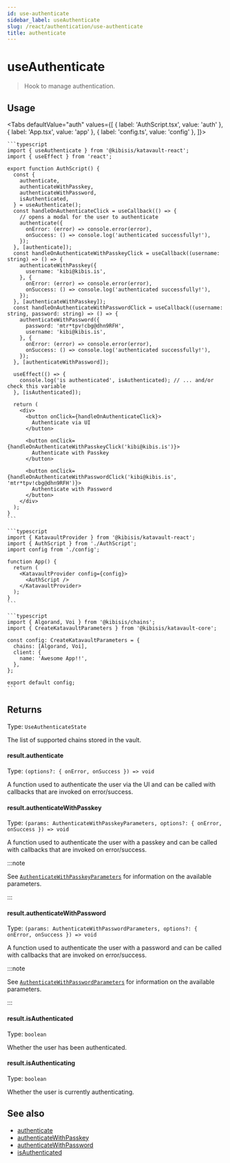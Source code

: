 ```yaml
---
id: use-authenticate
sidebar_label: useAuthenticate
slug: /react/authentication/use-authenticate
title: authenticate
---
```



<!-- components -->

# useAuthenticate

> Hook to manage authentication.

<SectionBreak />

## Usage

<Tabs
  defaultValue="auth"
  values={[
    { label: 'AuthScript.tsx', value: 'auth' },
    { label: 'App.tsx', value: 'app' },
    { label: 'config.ts', value: 'config' },
  ]}>
  <TabItem value="auth">

    ```typescript
    import { useAuthenticate } from '@kibisis/katavault-react';
    import { useEffect } from 'react';

    export function AuthScript() {
      const {
        authenticate,
        authenticateWithPasskey,
        authenticateWithPassword,
        isAuthenticated,
      } = useAuthenticate();
      const handleOnAuthenticateClick = useCallback(() => {
        // opens a modal for the user to authenticate
        authenticate({
          onError: (error) => console.error(error),
          onSuccess: () => console.log('authenticated successfully!'),
        });
      }, [authenticate]);
      const handleOnAuthenticateWithPasskeyClick = useCallback((username: string) => () => {
        authenticateWithPasskey({
          username: 'kibi@kibis.is',
        }, {
          onError: (error) => console.error(error),
          onSuccess: () => console.log('authenticated successfully!'),
        });
      }, [authenticateWithPasskey]);
      const handleOnAuthenticateWithPasswordClick = useCallback((username: string, password: string) => () => {
        authenticateWithPassword({
          password: 'mtr*tpv!cbg@dhn9RFH',
          username: 'kibi@kibis.is',
        }, {
          onError: (error) => console.error(error),
          onSuccess: () => console.log('authenticated successfully!'),
        });
      }, [authenticateWithPassword]);

      useEffect(() => {
        console.log('is authenticated', isAuthenticated); // ... and/or check this variable
      }, [isAuthenticated]);

      return (
        <div>
          <button onClick={handleOnAuthenticateClick}>
            Authenticate via UI
          </button>

          <button onClick={handleOnAuthenticateWithPasskeyClick('kibi@kibis.is')}>
            Authenticate with Passkey
          </button>

          <button onClick={handleOnAuthenticateWithPasswordClick('kibi@kibis.is', 'mtr*tpv!cbg@dhn9RFH')}>
            Authenticate with Password
          </button>
        </div>
      );
    }
    ```

  </TabItem>
  <TabItem value="app">

    ```typescript
    import { KatavaultProvider } from '@kibisis/katavault-react';
    import { AuthScript } from './AuthScript';
    import config from './config';

    function App() {
      return (
        <KatavaultProvider config={config}>
          <AuthScript />
        </KatavaultProvider>
      );
    }
    ```

  </TabItem>
  <TabItem value="config">

    ```typescript
    import { Algorand, Voi } from '@kibisis/chains';
    import { CreateKatavaultParameters } from '@kibisis/katavault-core';

    const config: CreateKatavaultParameters = {
      chains: [Algorand, Voi],
      client: {
        name: 'Awesome App!!',
      },
    };

    export default config;
    ```

  </TabItem>
</Tabs>

<SectionBreak />

## Returns

Type: `UseAuthenticateState`

The list of supported chains stored in the vault.

#### result.authenticate

Type: `(options?: { onError, onSuccess }) => void`

A function used to authenticate the user via the UI and can be called with callbacks that are invoked on error/success.

#### result.authenticateWithPasskey

Type: `(params: AuthenticateWithPasskeyParameters, options?: { onError, onSuccess }) => void`

A function used to authenticate the user with a passkey and can be called with callbacks that are invoked on error/success.

:::note

See [`AuthenticateWithPasskeyParameters`](04-glossary/02-types.mdx#authenticatewithpasskeyparameters) for information on the available parameters.

:::

#### result.authenticateWithPassword

Type: `(params: AuthenticateWithPasswordParameters, options?: { onError, onSuccess }) => void`

A function used to authenticate the user with a password and can be called with callbacks that are invoked on error/success.

:::note

See [`AuthenticateWithPasswordParameters`](04-glossary/02-types.mdx#authenticatewithpasswordparameters) for information on the available parameters.

:::

#### result.isAuthenticated

Type: `boolean`

Whether the user has been authenticated.

#### result.isAuthenticating

Type: `boolean`

Whether the user is currently authenticating.

## See also

* [authenticate](02-core/03-api/01-authentication/01-authenticate.mdx)
* [authenticateWithPasskey](02-core/03-api/01-authentication/02-authenticate-with-passkey.mdx)
* [authenticateWithPassword](02-core/03-api/01-authentication/03-authenticate-with-password.mdx)
* [isAuthenticated](02-core/03-api/01-authentication/04-is-authenticated.mdx)
